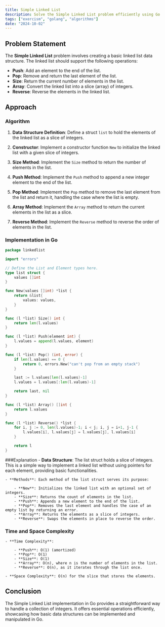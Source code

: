 ```yaml
---
title: Simple Linked List
description: Solve the Simple Linked List problem efficiently using Go.
tags: ["exercism", "golang", "algorithms"]
date: "2024-10-02"
---
```


## Problem Statement

The **Simple Linked List** problem involves creating a basic linked list data structure. The linked list should support the following operations:

- **Push**: Add an element to the end of the list.
- **Pop**: Remove and return the last element of the list.
- **Size**: Return the current number of elements in the list.
- **Array**: Convert the linked list into a slice (array) of integers.
- **Reverse**: Reverse the elements in the linked list.

## Approach

### Algorithm

1. **Data Structure Definition**: Define a struct `list` to hold the elements of the linked list as a slice of integers.

2. **Constructor**: Implement a constructor function `New` to initialize the linked list with a given slice of integers.

3. **Size Method**: Implement the `Size` method to return the number of elements in the list.

4. **Push Method**: Implement the `Push` method to append a new integer element to the end of the list.

5. **Pop Method**: Implement the `Pop` method to remove the last element from the list and return it, handling the case where the list is empty.

6. **Array Method**: Implement the `Array` method to return the current elements in the list as a slice.

7. **Reverse Method**: Implement the `Reverse` method to reverse the order of elements in the list.

### Implementation in Go

```go
package linkedlist

import "errors"

// Define the List and Element types here.
type list struct {
	values []int
}

func New(values []int) *list {
	return &list{
		values: values,
	}
}

func (l *list) Size() int {
	return len(l.values)
}

func (l *list) Push(element int) {
	l.values = append(l.values, element)
}

func (l *list) Pop() (int, error) {
	if len(l.values) == 0 {
		return 0, errors.New("can't pop from an empty stack")
	}

	last := l.values[len(l.values)-1]
	l.values = l.values[:len(l.values)-1]

	return last, nil
}

func (l *list) Array() []int {
	return l.values
}

func (l *list) Reverse() *list {
	for i, j := 0, len(l.values)-1; i < j; i, j = i+1, j-1 {
		l.values[i], l.values[j] = l.values[j], l.values[i]
	}

	return l
}
```

###Explanation
    - **Data Structure**: The list struct holds a slice of integers. This is a simple way to implement a linked list without using pointers for each element, providing basic functionalities.

    - **Methods**: Each method of the list struct serves its purpose:

        - **New**: Initializes the linked list with an optional set of integers.
        - **Size**: Returns the count of elements in the list.
        - **Push**: Appends a new element to the end of the list.
        - **Pop**: Removes the last element and handles the case of an empty list by returning an error.
        - **Array**: Returns the elements as a slice of integers.
        - **Reverse**: Swaps the elements in place to reverse the order.

### Time and Space Complexity
    - **Time Complexity**:

        - **Push**: O(1) (amortized)
        - **Pop**: O(1)
        - **Size**: O(1)
        - **Array**: O(n), where n is the number of elements in the list.
        - **Reverse**: O(n), as it iterates through the list once.
    
    - **Space Complexity**: O(n) for the slice that stores the elements.

## Conclusion
The Simple Linked List implementation in Go provides a straightforward way to handle a collection of integers. It offers essential operations efficiently, showcasing how basic data structures can be implemented and manipulated in Go.
